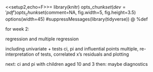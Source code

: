 %\usepackage[utf8]{inputenc}

\section{Review of (multiple) regression}
\frame{\sectionpage}
 <<setup2,echo=F>>=
 library(knitr)
 opts_chunk$set(dev = 'pdf')
 opts_chunk$set(comment=NA, fig.width=5, fig.height=3.5)
 options(width=45)
 #suppressMessages(library(tidyverse))
 @ %def 
\begin{frame}{Regression}


* Use regression when one variable is an outcome ({\em response}, $y$).

* See if/how response depends on other variable(s), {\em explanatory}, $x_1, x_2,\ldots$.

* Can have {\em one} or {\em more than one} explanatory variable, but always one response.

* Assumes a {\em straight-line} relationship between response and explanatory.

* Ask: 


* {\em is there} a relationship between $y$ and $x$'s, and if so, which ones?

* what does the relationship look like?


\end{frame}

\begin{frame}[fragile]{Packages}
```r
library(MASS) # for Box-Cox, later
library(tidyverse)
library(broom)
```

   
\end{frame}

\begin{frame}[fragile]{A regression with one $x$}

13 children, measure average total sleep time (ATST, mins) and age (years) for each. See if ATST depends on age. Data in `sleep.txt`, ATST then age. Read in data:
```r
my_url="http://www.utsc.utoronto.ca/~butler/d29/sleep.txt"
sleep=read_delim(my_url," ")
```
def 
\end{frame}

\begin{frame}[fragile]{Check data}
```r
sleep
```

   

and make scatter plot of ATST (response) vs.\ age (explanatory) using
code overleaf:

\end{frame}
\begin{frame}[fragile]{The scatterplot}
```r
ggplot(sleep,aes(x=age,y=atst))+geom_point()
```
def 

![](sleep-times.png)


\end{frame}

\begin{frame}[fragile]{Correlation}


* Measures how well a straight line fits the data:
```r
with(sleep,cor(atst,age))
```
def 


* $1$ is perfect upward trend, $-1$ is perfect downward trend, 0
is no trend.

* This one close to perfect downward trend.

* Can do correlations of whole data frame:
```r
cor(sleep)
```
def 

* Correlations of all possible pairs of variables.  

\end{frame}
\begin{frame}[fragile]{Lowess curve}


* Sometimes nice to guide the eye: is the trend straight, or not?

* Idea: *lowess curve*. "Locally weighted least squares",
not affected by outliers, not constrained to be linear.

* Lowess is a *guide*: even if straight line appropriate,
may wiggle/bend a little. Looking for *serious* problems with
linearity. 

* Add lowess curve to plot using `geom_smooth`:

\end{frame}

\begin{frame}[fragile]{Plot with lowess curve}
```r
ggplot(sleep,aes(x=age,y=atst))+geom_point()+
geom_smooth()
```
def 
\end{frame}
\begin{frame}[fragile]{The regression}

Scatterplot shows no obvious curve, and a pretty clear downward trend. So we can run the regression:

{\scriptsize
```r
options(width=60)
sleep.1=lm(atst~age,data=sleep) ; summary(sleep.1)
```
def 
}
\end{frame}

\begin{frame}{Conclusions}


* The relationship appears to be a straight line, with a downward trend.

* $F$-tests for model as a whole and $t$-test for slope (same)
both confirm this (P-value $5.7\times 10^{-7}=0.00000057$).

* Slope is $-14$, so a 1-year increase in age goes with a 14-minute decrease in ATST on average.

* R-squared is correlation squared (when one $x$ anyway),
between 0 and 1 (1 good, 0 bad).

* Here R-squared is 0.9054, pleasantly high.

\end{frame}

\begin{frame}[fragile]{Doing things with the regression output}


* Output from regression (and eg. $t$-test) is all right to
look at, but hard to extract and re-use information from.

* Package `broom` extracts info from model output in way
that can be used in pipe (later):
```r
tidy(sleep.1)
glance(sleep.1)
```

     

\end{frame}

\begin{frame}[fragile]{Broom part 2}
```r
sleep.1 %>% augment(sleep) %>% slice(1:8)
```

   
Useful for plotting residuals against an $x$-variable.
\end{frame}
 for week 2:
 
 regression and multiple regression
 
 including univariate + tests
 ci, pi and influential points
 multiple, re-interpretation of tests, correlated x's
 residuals and plotting
 
 next: ci and pi with children aged 10 and 3
 then: maybe diagnostics

\begin{frame}{CI for mean response and prediction intervals}

Once useful regression exists, use it for prediction:


* To get a single number for prediction at a given $x$, substitute into regression equation, eg. age 10: predicted ATST is $646.48-14.04(10)=506$ minutes.

* To express uncertainty of this prediction:


* {\em CI for mean response} expresses uncertainty about mean ATST for all children aged 10, based on data.

* {\em Prediction interval} expresses uncertainty about predicted ATST for a new child aged 10 whose ATST not known. More uncertain.


* Also do above for a child aged 5.

\end{frame}

\begin{frame}[fragile]{Intervals}


* Make new data frame with these values for `age`
```r
my.age=c(10,5)
ages.new=tibble(age=my.age)
ages.new
```

   


* Feed into `predict`:
```r
pc=predict(sleep.1,ages.new,interval="c")
pp=predict(sleep.1,ages.new,interval="p")
```
def 


\end{frame}

\begin{frame}[fragile]{The intervals}
Confidence intervals for mean response:
```r
cbind(ages.new,pc)
```
def 

Prediction intervals for new response:
```r
cbind(ages.new,pp)
```
def 
\end{frame}
\begin{frame}[fragile]{Comments}



* Age 10 closer to centre of data, so intervals are both narrower than those for age 5.

* Prediction intervals bigger than CI for mean (additional uncertainty).

* Technical note: output from `predict` is R
`matrix`, not data frame, so Tidyverse `bind_cols`
does not work. Use base R `cbind`.


\end{frame}
\begin{frame}[fragile]{That grey envelope}
```r
ggplot(sleep,aes(x=age,y=atst))+geom_point()+
geom_smooth(method="lm")+
scale_y_continuous(breaks=seq(420,600,20)) 
```

   

Marks confidence interval for mean for all $x$.
\end{frame}

\begin{frame}[fragile]{Diagnostics}
How to tell whether a straight-line regression is appropriate?

\vspace{3ex}



* Before: check scatterplot for straight trend.

* After: plot {\em residuals} (observed minus predicted response) against predicted values. Aim: a plot with no pattern.


\vspace{3ex}
\end{frame}

\begin{frame}[fragile]{Output}
```r
ggplot(sleep.1,aes(x=.fitted,y=.resid))+geom_point()
```
def 

![](sleep-resid.png)


Not much pattern here (is residual predictable from predicted? No). Good, indicating regression appropriate.
\end{frame}
\begin{frame}[fragile]{An inappropriate regression}

Different data:  
```r
my_url="http://www.utsc.utoronto.ca/~butler/d29/curvy.txt"
curvy=read_delim(my_url," ")
```
def 

![](curvy-scatter.png)

\end{frame}

\begin{frame}[fragile]{Scatterplot}
```r
ggplot(curvy,aes(x=xx,y=yy))+geom_point()
```

   
\end{frame}

\begin{frame}[fragile]{Regression line, anyway}

{\footnotesize
```r
curvy.1=lm(yy~xx,data=curvy) ; summary(curvy.1)
```
def 
}
\end{frame}
\begin{frame}[fragile]{Residual plot}
```r
ggplot(curvy.1,aes(x=.fitted,y=.resid))+geom_point()
```
def 

![](curvy-residual.png)

\end{frame}

\begin{frame}[fragile]{No good: fixing it up}


* Residual plot has {\em curve}: middle residuals positive, high and low ones negative. Bad.

* Fitting a curve would be better. Try this:
```r
curvy.2=lm(yy~xx+I(xx^2),data=curvy)
```
def 


* Adding `xx`-squared term, to allow for curve.

* Another way to do same thing: specify how model *changes*:
```r
curvy.2a=update(curvy.1,.~.+I(xx^2))
```

 

\end{frame}
\begin{frame}[fragile]{Regression 2}
{\scriptsize
```r
summary(curvy.2)
```
def 
}
\end{frame}

\begin{frame}[fragile]{Comments}


* `xx`-squared term definitely significant (P-value
0.000182), so need this curve to describe relationship.

* Adding squared term has made R-squared go up from 0.5848 to
0.9502: great improvement.

* This is a definite curve!

\end{frame}
\begin{frame}[fragile]{The residual plot now}
```r
ggplot(curvy.2,aes(x=.fitted,y=.resid))+geom_point()
```
def 

![](curvy-resid2.png)


No problems any more.  

\end{frame}

\begin{frame}[fragile]{Another way to handle curves}


* Above, saw that changing $x$ (adding $x^2$) was a way of
handling curved relationships.

* Another way: change $y$ (transformation).

* Can guess how to change $y$, or might be theory:


* example: relationship $y=ae^{bx}$ (exponential growth): 

* take
logs to get $\ln y=\ln a + bx$.

* Taking logs has made relationship linear ($\ln y$ as response).


* Or, *estimate* transformation, using Box-Cox method. 

\end{frame}

\begin{frame}[fragile]{Box-Cox}


* Install package `MASS` via
`install.packages("MASS")` (only need to do *once*)

* Every R session you want to use something in `MASS`, type
`library(MASS)`

\end{frame}

\begin{frame}[fragile]{Some made-up data}
```r
my_url="http://www.utsc.utoronto.ca/~butler/d29/madeup.csv"
madeup=read_csv(my_url)
madeup
```
def 
Seems to be faster-than-linear growth, maybe exponential growth. Scatterplot?
\end{frame}

\begin{frame}[fragile]{The scatterplot: faster than linear growth}
```r
ggplot(madeup,aes(x=x,y=y))+geom_point()+
geom_smooth()
```
def 
\end{frame}

\begin{frame}[fragile]{Running Box-Cox}


* `library(MASS)` first.

* Feed `boxcox` a model formula with a squiggle in it,
such as you would use for `lm`.

* Output: a graph (next page):
```r
boxcox(y~x,data=madeup)
```
def 

\end{frame}

\begin{frame}[fragile]{The Box-Cox output}
```r
boxcox(y~x,data=madeup)
```
def 
\end{frame}

\begin{frame}[fragile]{Comments}


* $\lambda$ (lambda) is the power by which you should transform
$y$ to get the relationship straight (straighter). Power 0 is
"take logs"

* Middle dotted line marks best single value of $\lambda$ (here
about 0.1).

* Outer dotted lines mark 95\% CI for $\lambda$, here $-0.3$ to
0.7, approx. (Rather uncertain about best transformation.)

* Any power transformation within the CI supported by data. In
this case, log ($\lambda=0$) and square root ($\lambda=0.5$) good,
but no transformation ($\lambda=1$)  not.

* Pick a "round-number" value of $\lambda$ like
$2,1,0.5,0,-0.5,-1$. Here 0 and 0.5 good values to pick. 

\end{frame}

\begin{frame}[fragile]{Did transformation straighten things?}


* Calculate transformed $y$ and plot against $x$. Here try log:
```r
log.y=log(madeup$y) 
ggplot(madeup,aes(x=x,y=log.y))+geom_point()+
geom_smooth()
```
def 

\end{frame}
%%%%%%%%%%%%%%%%%%%%%%%%%%%%%%%%%%%%%%%%%%%

\begin{frame}[fragile]{Multiple regression}


* What if more than one $x$? Extra issues: % regression ex from before


* Now one intercept and a slope for each $x$: how to interpret?

* Which $x$-variables actually help to predict $y$?

* Different interpretations of "global" $F$-test and individual $t$-tests.

* R-squared no longer correlation squared, but still
interpreted as "higher better".


* In `lm` line, add extra $x$s after `~`.

* Interpretation not so easy (and other problems that can occur).


\end{frame}

\begin{frame}[fragile]{Multiple regression example}

Study of women and visits to health professionals, and how the number of visits might be related to other variables:

\begin{description}
\item[timedrs:] number of visits to health professionals (over course of study)
\item[phyheal:] number of physical health problems
\item[menheal:] number of mental health problems
\item[stress:] result of questionnaire about number and type of life changes
\end{description}

`timedrs` response, others explanatory.

\end{frame}

\begin{frame}[fragile]{The data}
```r
my_url="http://www.utsc.utoronto.ca/~butler/d29/regressx.txt"
visits=read_delim(my_url," ")
```
def 
\end{frame}

\begin{frame}[fragile]{Check data, fit multiple regression}
```r
visits
visits.1=lm(timedrs~phyheal+menheal+stress,
data=visits)
```

   
\end{frame}

\begin{frame}[fragile]{The regression}

{\scriptsize
```r
summary(visits.1)
```
def 
}  
\end{frame}
\begin{frame}[fragile]{The slopes}

Model as a whole strongly significant even though R-sq not very big (lots of data). At least one of the $x$'s predicts `timedrs`.

\begin{footnotesize}
```r
tidy(visits.1)
```
def 
\end{footnotesize}

The physical health and stress variables definitely help to predict the number of visits, but {\em with those in the model} we don't need `menheal`.
However, look at prediction of `timedrs` from `menheal` by itself:
\end{frame}

\begin{frame}[fragile]{Just `menheal`}

{\footnotesize 
```r
visits.2=lm(timedrs~menheal,data=visits) ; summary(visits.2)
```
def 
}

\end{frame}

\begin{frame}[fragile]{`menheal` by itself}


* `menheal` by itself {em does} significantly help to predict `timedrs`.

* But the R-sq is much less (6.5\% vs.\ 22\%).

* So other two variables do a better job of prediction.

* With those variables in the regression (`phyheal` and
`stress`), don't need `menheal` *as well*.

\end{frame}
\begin{frame}[fragile]{Investigating via correlation}
Leave out first column (`subjno`):
```r
visits %>% select(-subjno) %>% cor()
```
def 


* `phyheal` most strongly correlated with `timedrs`.

* Not much to choose between other two.

* But `menheal` has higher correlation with `phyheal`,
so not as much to *add* to prediction as `stress`.

* Goes to show things more complicated in multiple regression.


\end{frame}

\begin{frame}[fragile]{Residual plot (from `timedrs` on all)}
```r
ggplot(visits.1,aes(x=.fitted,y=.resid))+geom_point()
```
def 

Apparently random. But\ldots

![](regressx1.png)


\end{frame}

\begin{frame}[fragile]{Normal quantile plot of residuals}
```r
ggplot(visits.1, aes(sample=.resid))+stat_qq()+stat_qq_line()
```

   
\end{frame}

\begin{frame}[fragile]{Absolute residuals}
Is there trend in *size* of residuals (fan-out)? Plot
*absolute value* of residual against fitted value:

```r
ggplot(visits.1,aes(x=.fitted,y=abs(.resid)))+
geom_point()+geom_smooth()
```

 
\end{frame}

\begin{frame}[fragile]{Comments}


* On the normal quantile plot:


* highest (most positive) residuals are *way* too high

* distribution of residuals skewed to right (not normal at all)


* On plot of absolute residuals:


* size of residuals getting bigger as fitted values increase

* predictions getting more variable as fitted values increase

* that is, predictions getting *less accurate* as fitted
values increase, but predictions should be equally accurate all
way along.


* Both indicate problems with regression, of kind that
transformation of response often fixes: that is, predict
*function* of response `timedrs` instead of
`timedrs` itself.

\end{frame}
\begin{frame}[fragile]{Fixing the problems}


* Residuals not normal (skewed right), increase in size with
fitted value.

* Sometimes residuals are {\em very} positive: observed a {\em lot} larger than predicted.

* Try {\em  transforming} response: use log or square root of response. (Note that response is {\em count}, often skewed to right.)

* Try regression again, with transformed response instead of
original one.

* Then check residual plot to see that it is OK now.
```r
lgtime=with(visits,log(timedrs+1))
visits.3=lm(lgtime~phyheal+menheal+stress,
data=visits)
```
def 

* `timedrs+1`  because some `timedrs` values 0,
can't take log of 0.

* Won't usually need to worry about this, but when response could
be zero/negative, fix that before transformation.

\end{frame}
\begin{frame}[fragile]{Output}

{\scriptsize
```r
summary(visits.3)
```
def 
}
\end{frame}

\begin{frame}[fragile]{Comments}


* Model as a whole strongly significant again 

* R-sq higher than before (37\% vs.\ 22\%) suggesting things more linear now

* Same conclusion re `menheal`: can take out of regression.

* Should look at residual plots (next pages). Have we fixed problems?

\end{frame}

\begin{frame}[fragile]{Residuals against fitted values}
```r
ggplot(visits.3,aes(x=.fitted,y=.resid))+
geom_point()
```

   
\end{frame}

\begin{frame}[fragile]{Normal quantile plot of residuals}
```r
ggplot(visits.3, aes(sample=.resid))+stat_qq()+stat_qq_line()
```

   
\end{frame}

\begin{frame}[fragile]{Absolute residuals against fitted}
```r
ggplot(visits.3,aes(x=.fitted,y=abs(.resid)))+
geom_point()+geom_smooth()
```

   
\end{frame}

\begin{frame}[fragile]{Comments}


* Residuals vs.\ fitted looks a lot more random.

* Normal quantile plot looks a lot more normal (though still a
little right-skewness)

* Absolute residuals: not so much trend (though still some).

* Not perfect, but much improved.

\end{frame}

\begin{frame}[fragile]{Box-Cox transformations}


* Taking log of `timedrs` and having it work: lucky
guess. How to find good transformation?

* Box-Cox again.

* Extra problem: some of `timedrs` values are 0, but
Box-Cox expects all +. Note response for `boxcox`:
```r
boxcox(timedrs+1~phyheal+menheal+stress,data=visitsp)
```
def 


\end{frame}
\begin{frame}[fragile]{Try 1}
```r
visits %>% mutate(tp=timedrs+1) %>% 
boxcox(timedrs+1~phyheal+menheal+stress,data=.)
```
def 
\end{frame}

\begin{frame}[fragile]{Comments on try 1}


* Best: $\lambda$ just less than zero.

* Hard to see scale. 

* Focus on $\lambda$ in $(-0.3,0.1)$:
{\small    
```r
my.lambda=seq(-0.3,0.1,0.01)
my.lambda
```
def 
}

\end{frame}
\begin{frame}[fragile]{Try 2}
```r
boxcox(timedrs+1~phyheal+menheal+stress,lambda=my.lambda,
data=visits)
```
def 
\end{frame}

\begin{frame}[fragile]{Comments}


* Best: $\lambda$ just about $-0.07$.

* CI for $\lambda$ about $(-0.14,0.01)$.

* Only nearby round number: $\lambda=0$, log transformation.

* So we made lucky guess with log before!

\end{frame}
\begin{frame}[fragile]{Testing more than one $x$ at once}

The $t$-tests test only whether one variable could be taken out of the
regression you're looking at. To test significance of more than one
variable at once, fit model with and without variables and use
`anova` to compare fit of models:
{\small
```r
visits.5=lm(lgtime~phyheal+menheal+stress,data=visits)
visits.6=lm(lgtime~stress,data=visits)
anova(visits.6,visits.5)
```
def 
}
\end{frame}

\begin{frame}[fragile]{Results of tests}



* Models don't fit equally well, so big one fits better.

* Or "taking both variables out makes the fit worse, so don't do it".

*   Taking out those $x$'s
is a mistake. Or putting them in is a good idea.

\end{frame}

\begin{frame}[fragile]{The punting data}
Data set `punting.txt` contains 4 variables for 13 right-footed
football kickers (punters): left leg and right leg strength (lbs),
distance punted (ft), another variable called "fred". Predict
punting distance from other variables:
\begin{scriptsize}

```

left                right               punt         fred
170               170                162.50       171 
130               140                144.0        136   
170               180                174.50       174 
160               160                163.50       161 
150               170                192.0        159 
150               150                171.75       151 
180               170                162.0        174 
110               110                104.83       111 
110               120                105.67       114 
120               130                117.58       126 
140               120                140.25       129  
130               140                150.17       136 
150               160                165.17       154 

```

\end{scriptsize}
\end{frame}

\begin{frame}[fragile]{Reading in}


* Separated by *multiple spaces* with *columns lined up*:
```r
my_url="http://www.utsc.utoronto.ca/~butler/d29/punting.txt"
punting=read_table(my_url)
```

     

\end{frame}

\begin{frame}[fragile]{The data}
```r
punting
```

   
\end{frame}

\begin{frame}[fragile]{Regression and output}
```r
punting.1=lm(punt~left+right+fred,data=punting)
summary(punting.1)
```
def 
\end{frame}
\begin{frame}{Comments}


* Overall regression strongly significant, R-sq high.

* None of the $x$'s significant! Why?

* $t$-tests only say that you could take any one of the $x$'s out without damaging the fit; doesn't matter which one.

* Explanation: look at {\em correlations}. 

\end{frame}

\begin{frame}[fragile]{The correlations}  
```r
cor(punting)
```
def 


* {\em All} correlations are high: $x$'s with `punt` (good) and
with each other (bad, at least confusing).

* What to do? Probably do just as well to pick one variable, say
`right` since kickers are right-footed.

\end{frame}

\begin{frame}[fragile]{Just `right`}
{\small
```r
punting.2=lm(punt~right,data=punting)
anova(punting.2,punting.1)
```
def 
}
No significant loss by dropping other two variables.

\end{frame}

\begin{frame}[fragile]{Comparing R-squareds}
{\small
```r
summary(punting.1)$r.squared
summary(punting.2)$r.squared
```
def 
}

Basically no difference. In regression (over), `right` significant:
\end{frame}

\begin{frame}[fragile]{Regression results}

{\footnotesize
```r
summary(punting.2)
```
def 
}
\end{frame}
\begin{frame}[fragile]{But\ldots}


* Maybe we got the *form* of the relationship with
`left` wrong.

* Check: plot *residuals* from previous regression (without
`left`) against `left`.

* Residuals here are ``punting distance adjusted for right
leg strength''.

* If there is some kind of relationship with `left`, we
should include in model.

* Plot of residuals against original variable: `augment`
from `broom`.

\end{frame}

\begin{frame}[fragile]{Augmenting `punting.2`}
```r
punting.2 %>% augment(punting) -> punting.2.aug
punting.2.aug %>% slice(1:8)
```

   
\end{frame}

\begin{frame}[fragile]{Residuals against `left`}
```r
ggplot(punting.2.aug,aes(x=left,y=.resid))+
geom_point()
```

   
\end{frame}

\begin{frame}[fragile]{Comments}


* There is a *curved* relationship with `left`.

* We should add `left`-squared to the regression (and
therefore put `left` back in when we do that):
```r
punting.3=lm(punt~left+I(left^2)+right,
data=punting)
```

     

\end{frame}

\begin{frame}[fragile]{Regression with `left`-squared}
```r
summary(punting.3)
```

   
\end{frame}

\begin{frame}[fragile]{Comments}


* This was definitely a good idea (R-squared has clearly increased).

* We would never have seen it without plotting residuals from
`punting.2` (without `left`) against `left`.

* Negative slope for `leftsq` means that increased left-leg
strength only increases punting distance up to a point: beyond that,
it decreases again.

```r
pkgs = names(sessionInfo()$otherPkgs) 
pkgs=paste('package:', pkgs, sep = "")
x=lapply(pkgs, detach, character.only = TRUE, unload = TRUE)
```

 
\end{frame}

